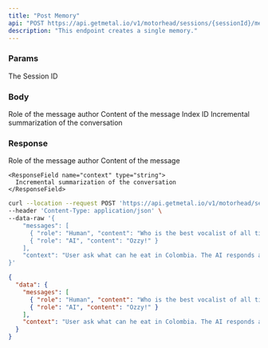 ```yaml
---
title: "Post Memory"
api: "POST https://api.getmetal.io/v1/motorhead/sessions/{sessionId}/memory"
description: "This endpoint creates a single memory."
---
```


### Params

<ParamField required path="sessionId" type="string">
  The Session ID
</ParamField>

### Body

<ParamField body="messages" type="object[]" required>
  <Expandable title="message-properties">
    <ResponseField name="role" type="string">
      Role of the message author
    </ResponseField>
    <ResponseField name="content" type="string">
      Content of the message
    </ResponseField>
  Index ID
</ParamField>

<ParamField body="body" type="string">
  Incremental summarization of the conversation
</ParamField>

### Response

<ResponseField name="data" type="Memory Object">
  <Expandable title="properties">
    <ResponseField name="messages" type="array">
        <Expandable title="message-properties">
            <ResponseField name="role" type="string">
                Role of the message author
            </ResponseField>
            <ResponseField name="content" type="string">
                Content of the message
            </ResponseField>
      </Expandable>
    </ResponseField>

    <ResponseField name="context" type="string">
      Incremental summarization of the conversation
    </ResponseField>

  </Expandable>
</ResponseField>

<RequestExample>

```bash Example Request
curl --location --request POST 'https://api.getmetal.io/v1/motorhead/sessions/{sessionId}/memory' \
--header 'Content-Type: application/json' \
--data-raw '{
    "messages": [
      { "role": "Human", "content": "Who is the best vocalist of all time?" },
      { "role": "AI", "content": "Ozzy!" }
    ],
    "context": "User ask what can he eat in Colombia. The AI responds arepas are really nice"
}'
```

</RequestExample>

<ResponseExample>

```json Response
{
  "data": {
    "messages": [
      { "role": "Human", "content": "Who is the best vocalist of all time?" },
      { "role": "AI", "content": "Ozzy!" }
    ],
    "context": "User ask what can he eat in Colombia. The AI responds arepas are really nice"
  }
}
```

</ResponseExample>
